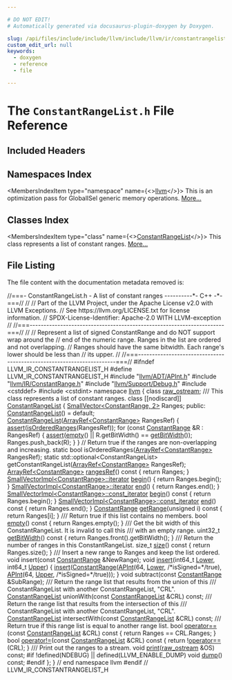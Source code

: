 ```yaml
---

# DO NOT EDIT!
# Automatically generated via docusaurus-plugin-doxygen by Doxygen.

slug: /api/files/include/include/llvm/include/llvm/ir/constantrangelist-h
custom_edit_url: null
keywords:
  - doxygen
  - reference
  - file

---
```





# The `ConstantRangeList.h` File Reference

<DoxygenPage pluginConfig={pluginConfig}>



## Included Headers

<IncludesList>
<IncludesListItem
  filePath="llvm/ADT/APInt.h"
  permalink="/docs/api/files/include/include/llvm/include/llvm/adt/apint-h"
  isLocal="true" />
<IncludesListItem
  filePath="llvm/IR/ConstantRange.h"
  permalink="/docs/api/files/include/include/llvm/include/llvm/ir/constantrange-h"
  isLocal="true" />
<IncludesListItem
  filePath="llvm/Support/Debug.h"
  permalink="/docs/api/files/include/include/llvm/include/llvm/support/debug-h"
  isLocal="true" />
<IncludesListItem
  filePath="cstddef"
  permalink=""
  isLocal="false" />
<IncludesListItem
  filePath="cstdint"
  permalink=""
  isLocal="false" />
</IncludesList>

## Namespaces Index

<MembersIndex>

<MembersIndexItem
  type="namespace"
  name={<><a href="/docs/api/namespaces/llvm">llvm</a></>}>
This is an optimization pass for GlobalISel generic memory operations. <a href="/docs/api/namespaces/llvm/#details">More...</a>
</MembersIndexItem>

</MembersIndex>

## Classes Index

<MembersIndex>

<MembersIndexItem
  type="class"
  name={<><a href="/docs/api/classes/llvm/constantrangelist">ConstantRangeList</a></>}>
This class represents a list of constant ranges. <a href="/docs/api/classes/llvm/constantrangelist/#details">More...</a>
</MembersIndexItem>

</MembersIndex>


## File Listing

The file content with the documentation metadata removed is:

<ProgramListing>

<Link id="l00001" /><CodeLine lineNumber="1"><span class="doxyHighlightComment">//===- ConstantRangeList.h - A list of constant ranges ----------&#42;- C++ -&#42;-===//</span></CodeLine>
<Link id="l00002" /><CodeLine lineNumber="2"><span class="doxyHighlightComment">//</span></CodeLine>
<Link id="l00003" /><CodeLine lineNumber="3"><span class="doxyHighlightComment">// Part of the LLVM Project, under the Apache License v2.0 with LLVM Exceptions.</span></CodeLine>
<Link id="l00004" /><CodeLine lineNumber="4"><span class="doxyHighlightComment">// See https://llvm.org/LICENSE.txt for license information.</span></CodeLine>
<Link id="l00005" /><CodeLine lineNumber="5"><span class="doxyHighlightComment">// SPDX-License-Identifier: Apache-2.0 WITH LLVM-exception</span></CodeLine>
<Link id="l00006" /><CodeLine lineNumber="6"><span class="doxyHighlightComment">//</span></CodeLine>
<Link id="l00007" /><CodeLine lineNumber="7"><span class="doxyHighlightComment">//===----------------------------------------------------------------------===//</span></CodeLine>
<Link id="l00008" /><CodeLine lineNumber="8"><span class="doxyHighlightComment">//</span></CodeLine>
<Link id="l00009" /><CodeLine lineNumber="9"><span class="doxyHighlightComment">// Represent a list of signed ConstantRange and do NOT support wrap around the</span></CodeLine>
<Link id="l00010" /><CodeLine lineNumber="10"><span class="doxyHighlightComment">// end of the numeric range. Ranges in the list are ordered and not overlapping.</span></CodeLine>
<Link id="l00011" /><CodeLine lineNumber="11"><span class="doxyHighlightComment">// Ranges should have the same bitwidth. Each range&#39;s lower should be less than</span></CodeLine>
<Link id="l00012" /><CodeLine lineNumber="12"><span class="doxyHighlightComment">// its upper.</span></CodeLine>
<Link id="l00013" /><CodeLine lineNumber="13"><span class="doxyHighlightComment">//</span></CodeLine>
<Link id="l00014" /><CodeLine lineNumber="14"><span class="doxyHighlightComment">//===----------------------------------------------------------------------===//</span></CodeLine>
<Link id="l00015" /><CodeLine lineNumber="15"></CodeLine>
<Link id="l00016" /><CodeLine lineNumber="16"><span class="doxyHighlightPreprocessor">#ifndef LLVM&#95;IR&#95;CONSTANTRANGELIST&#95;H</span></CodeLine>
<Link id="l00017" /><CodeLine lineNumber="17"><span class="doxyHighlightPreprocessor">#define LLVM&#95;IR&#95;CONSTANTRANGELIST&#95;H</span></CodeLine>
<Link id="l00018" /><CodeLine lineNumber="18"></CodeLine>
<Link id="l00019" /><CodeLine lineNumber="19"><span class="doxyHighlightPreprocessor">#include &quot;<a href="/docs/api/files/include/include/llvm/include/llvm/adt/apint-h">llvm/ADT/APInt.h</a>&quot;</span></CodeLine>
<Link id="l00020" /><CodeLine lineNumber="20"><span class="doxyHighlightPreprocessor">#include &quot;<a href="/docs/api/files/include/include/llvm/include/llvm/ir/constantrange-h">llvm/IR/ConstantRange.h</a>&quot;</span></CodeLine>
<Link id="l00021" /><CodeLine lineNumber="21"><span class="doxyHighlightPreprocessor">#include &quot;<a href="/docs/api/files/include/include/llvm/include/llvm/support/debug-h">llvm/Support/Debug.h</a>&quot;</span></CodeLine>
<Link id="l00022" /><CodeLine lineNumber="22"><span class="doxyHighlightPreprocessor">#include &lt;cstddef&gt;</span></CodeLine>
<Link id="l00023" /><CodeLine lineNumber="23"><span class="doxyHighlightPreprocessor">#include &lt;cstdint&gt;</span></CodeLine>
<Link id="l00024" /><CodeLine lineNumber="24"></CodeLine>
<Link id="l00025" /><CodeLine lineNumber="25"><span class="doxyHighlightKeyword">namespace </span><span class="doxyHighlight"><a href="/docs/api/namespaces/llvm">llvm</a> &#123;</span></CodeLine>
<Link id="l00026" /><CodeLine lineNumber="26"></CodeLine>
<Link id="l00027" /><CodeLine lineNumber="27"><span class="doxyHighlightKeyword">class </span><span class="doxyHighlight"><a href="/docs/api/classes/llvm/raw-ostream">raw&#95;ostream</a>;</span></CodeLine>
<Link id="l00028" /><CodeLine lineNumber="28"></CodeLine>
<Link id="l00029" /><CodeLine lineNumber="29"><span class="doxyHighlightComment">/// This class represents a list of constant ranges.</span></CodeLine>
<Link id="l00030" /><CodeLine lineNumber="30" lineLink="/docs/api/classes/llvm/constantrangelist"><span class="doxyHighlightKeyword">class </span><span class="doxyHighlight">&#91;&#91;nodiscard&#93;&#93; <a href="/docs/api/classes/llvm/constantrangelist/#aad1226cc33da9186b9bb703fb6e6db55">ConstantRangeList</a> &#123;</span></CodeLine>
<Link id="l00031" /><CodeLine lineNumber="31"><span class="doxyHighlight">  <a href="/docs/api/classes/llvm/smallvector">SmallVector&lt;ConstantRange, 2&gt;</a> Ranges;</span></CodeLine>
<Link id="l00032" /><CodeLine lineNumber="32"></CodeLine>
<Link id="l00033" /><CodeLine lineNumber="33"><span class="doxyHighlightKeyword">public</span><span class="doxyHighlight">:</span></CodeLine>
<Link id="l00034" /><CodeLine lineNumber="34" lineLink="/docs/api/classes/llvm/constantrangelist/#aad1226cc33da9186b9bb703fb6e6db55"><span class="doxyHighlight">  <a href="/docs/api/classes/llvm/constantrangelist/#aad1226cc33da9186b9bb703fb6e6db55">ConstantRangeList</a>() = </span><span class="doxyHighlightKeywordFlow">default</span><span class="doxyHighlight">;</span></CodeLine>
<Link id="l00035" /><CodeLine lineNumber="35" lineLink="/docs/api/classes/llvm/constantrangelist/#aff62ed88f20c152da1c550d77d1e559b"><span class="doxyHighlight">  <a href="/docs/api/classes/llvm/constantrangelist/#aff62ed88f20c152da1c550d77d1e559b">ConstantRangeList</a>(<a href="/docs/api/classes/llvm/arrayref">ArrayRef&lt;ConstantRange&gt;</a> RangesRef) &#123;</span></CodeLine>
<Link id="l00036" /><CodeLine lineNumber="36"><span class="doxyHighlight">    <a href="/docs/api/files/lib/lib/target/lib/target/amdgpu/silowercontrolflow-cpp/#a4868c5d81c5ccc98c47aeab6244346a0">assert</a>(<a href="/docs/api/classes/llvm/constantrangelist/#aeb78ce0ad4d22082b130cd97900caa5d">isOrderedRanges</a>(RangesRef));</span></CodeLine>
<Link id="l00037" /><CodeLine lineNumber="37"><span class="doxyHighlight">    </span><span class="doxyHighlightKeywordFlow">for</span><span class="doxyHighlight"> (</span><span class="doxyHighlightKeyword">const</span><span class="doxyHighlight"> <a href="/docs/api/classes/llvm/constantrange">ConstantRange</a> &amp;R : RangesRef) &#123;</span></CodeLine>
<Link id="l00038" /><CodeLine lineNumber="38"><span class="doxyHighlight">      <a href="/docs/api/files/lib/lib/target/lib/target/amdgpu/silowercontrolflow-cpp/#a4868c5d81c5ccc98c47aeab6244346a0">assert</a>(<a href="/docs/api/classes/llvm/constantrangelist/#a5ad56085375ff21711ca97af4bb7ef44">empty</a>() || R.getBitWidth() == <a href="/docs/api/classes/llvm/constantrangelist/#a061e91d5567bc9bafb0c39edf6e92532">getBitWidth</a>());</span></CodeLine>
<Link id="l00039" /><CodeLine lineNumber="39"><span class="doxyHighlight">      Ranges.push&#95;back(R);</span></CodeLine>
<Link id="l00040" /><CodeLine lineNumber="40"><span class="doxyHighlight">    &#125;</span></CodeLine>
<Link id="l00041" /><CodeLine lineNumber="41"><span class="doxyHighlight">  &#125;</span></CodeLine>
<Link id="l00042" /><CodeLine lineNumber="42"></CodeLine>
<Link id="l00043" /><CodeLine lineNumber="43"><span class="doxyHighlight">  </span><span class="doxyHighlightComment">// Return true if the ranges are non-overlapping and increasing.</span></CodeLine>
<Link id="l00044" /><CodeLine lineNumber="44"><span class="doxyHighlight">  </span><span class="doxyHighlightKeyword">static</span><span class="doxyHighlight"> </span><span class="doxyHighlightKeywordType">bool</span><span class="doxyHighlight"> isOrderedRanges(<a href="/docs/api/classes/llvm/arrayref">ArrayRef&lt;ConstantRange&gt;</a> RangesRef);</span></CodeLine>
<Link id="l00045" /><CodeLine lineNumber="45"><span class="doxyHighlight">  </span><span class="doxyHighlightKeyword">static</span><span class="doxyHighlight"> std::optional&lt;ConstantRangeList&gt;</span></CodeLine>
<Link id="l00046" /><CodeLine lineNumber="46"><span class="doxyHighlight">  getConstantRangeList(<a href="/docs/api/classes/llvm/arrayref">ArrayRef&lt;ConstantRange&gt;</a> RangesRef);</span></CodeLine>
<Link id="l00047" /><CodeLine lineNumber="47"></CodeLine>
<Link id="l00048" /><CodeLine lineNumber="48" lineLink="/docs/api/classes/llvm/constantrangelist/#a61eefc2024082167d4176620bc3272c2"><span class="doxyHighlight">  <a href="/docs/api/classes/llvm/arrayref">ArrayRef&lt;ConstantRange&gt;</a> <a href="/docs/api/classes/llvm/constantrangelist/#a61eefc2024082167d4176620bc3272c2">rangesRef</a>()</span><span class="doxyHighlightKeyword"> const </span><span class="doxyHighlight">&#123; </span><span class="doxyHighlightKeywordFlow">return</span><span class="doxyHighlight"> Ranges; &#125;</span></CodeLine>
<Link id="l00049" /><CodeLine lineNumber="49" lineLink="/docs/api/classes/llvm/constantrangelist/#a1e5782c1e5b2fcad40ec713ab81f0655"><span class="doxyHighlight">  <a href="/docs/api/classes/llvm/smallvectorimpl/#ac5b936169badf0b703567eb960278648">SmallVectorImpl&lt;ConstantRange&gt;::iterator</a> <a href="/docs/api/classes/llvm/constantrangelist/#a1e5782c1e5b2fcad40ec713ab81f0655">begin</a>() &#123; </span><span class="doxyHighlightKeywordFlow">return</span><span class="doxyHighlight"> Ranges.begin(); &#125;</span></CodeLine>
<Link id="l00050" /><CodeLine lineNumber="50" lineLink="/docs/api/classes/llvm/constantrangelist/#a5c3192347e9ed06640b5a63f25bbd0f9"><span class="doxyHighlight">  <a href="/docs/api/classes/llvm/smallvectorimpl/#ac5b936169badf0b703567eb960278648">SmallVectorImpl&lt;ConstantRange&gt;::iterator</a> <a href="/docs/api/classes/llvm/constantrangelist/#a5c3192347e9ed06640b5a63f25bbd0f9">end</a>() &#123; </span><span class="doxyHighlightKeywordFlow">return</span><span class="doxyHighlight"> Ranges.end(); &#125;</span></CodeLine>
<Link id="l00051" /><CodeLine lineNumber="51" lineLink="/docs/api/classes/llvm/constantrangelist/#a3e2cbb63f36cb93feaa4efc375d42f2a"><span class="doxyHighlight">  <a href="/docs/api/classes/llvm/smallvectorimpl/#a641b0782e0cc309372855bfc19fdfd97">SmallVectorImpl&lt;ConstantRange&gt;::const&#95;iterator</a> <a href="/docs/api/classes/llvm/constantrangelist/#a3e2cbb63f36cb93feaa4efc375d42f2a">begin</a>()</span><span class="doxyHighlightKeyword"> const </span><span class="doxyHighlight">&#123;</span></CodeLine>
<Link id="l00052" /><CodeLine lineNumber="52"><span class="doxyHighlight">    </span><span class="doxyHighlightKeywordFlow">return</span><span class="doxyHighlight"> Ranges.begin();</span></CodeLine>
<Link id="l00053" /><CodeLine lineNumber="53"><span class="doxyHighlight">  &#125;</span></CodeLine>
<Link id="l00054" /><CodeLine lineNumber="54" lineLink="/docs/api/classes/llvm/constantrangelist/#a437bcee0646cbd03fd420aff5e977443"><span class="doxyHighlight">  <a href="/docs/api/classes/llvm/smallvectorimpl/#a641b0782e0cc309372855bfc19fdfd97">SmallVectorImpl&lt;ConstantRange&gt;::const&#95;iterator</a> <a href="/docs/api/classes/llvm/constantrangelist/#a437bcee0646cbd03fd420aff5e977443">end</a>()</span><span class="doxyHighlightKeyword"> const </span><span class="doxyHighlight">&#123;</span></CodeLine>
<Link id="l00055" /><CodeLine lineNumber="55"><span class="doxyHighlight">    </span><span class="doxyHighlightKeywordFlow">return</span><span class="doxyHighlight"> Ranges.end();</span></CodeLine>
<Link id="l00056" /><CodeLine lineNumber="56"><span class="doxyHighlight">  &#125;</span></CodeLine>
<Link id="l00057" /><CodeLine lineNumber="57" lineLink="/docs/api/classes/llvm/constantrangelist/#a01de56edfbaf77ed1cd239fb9053a4b0"><span class="doxyHighlight">  <a href="/docs/api/classes/llvm/constantrange">ConstantRange</a> <a href="/docs/api/classes/llvm/constantrangelist/#a01de56edfbaf77ed1cd239fb9053a4b0">getRange</a>(</span><span class="doxyHighlightKeywordType">unsigned</span><span class="doxyHighlight"> i)</span><span class="doxyHighlightKeyword"> const </span><span class="doxyHighlight">&#123; </span><span class="doxyHighlightKeywordFlow">return</span><span class="doxyHighlight"> Ranges&#91;i&#93;; &#125;</span></CodeLine>
<Link id="l00058" /><CodeLine lineNumber="58"></CodeLine>
<Link id="l00059" /><CodeLine lineNumber="59"><span class="doxyHighlightComment">  /// Return true if this list contains no members.</span></CodeLine>
<Link id="l00060" /><CodeLine lineNumber="60" lineLink="/docs/api/classes/llvm/constantrangelist/#a5ad56085375ff21711ca97af4bb7ef44"><span class="doxyHighlight">  </span><span class="doxyHighlightKeywordType">bool</span><span class="doxyHighlight"> <a href="/docs/api/classes/llvm/constantrangelist/#a5ad56085375ff21711ca97af4bb7ef44">empty</a>()</span><span class="doxyHighlightKeyword"> const </span><span class="doxyHighlight">&#123; </span><span class="doxyHighlightKeywordFlow">return</span><span class="doxyHighlight"> Ranges.empty(); &#125;</span></CodeLine>
<Link id="l00061" /><CodeLine lineNumber="61"></CodeLine>
<Link id="l00062" /><CodeLine lineNumber="62"><span class="doxyHighlightComment">  /// Get the bit width of this ConstantRangeList. It is invalid to call this</span></CodeLine>
<Link id="l00063" /><CodeLine lineNumber="63"><span class="doxyHighlightComment">  /// with an empty range.</span></CodeLine>
<Link id="l00064" /><CodeLine lineNumber="64" lineLink="/docs/api/classes/llvm/constantrangelist/#a061e91d5567bc9bafb0c39edf6e92532"><span class="doxyHighlight">  uint32&#95;t <a href="/docs/api/classes/llvm/constantrangelist/#a061e91d5567bc9bafb0c39edf6e92532">getBitWidth</a>()</span><span class="doxyHighlightKeyword"> const </span><span class="doxyHighlight">&#123; </span><span class="doxyHighlightKeywordFlow">return</span><span class="doxyHighlight"> Ranges.front().getBitWidth(); &#125;</span></CodeLine>
<Link id="l00065" /><CodeLine lineNumber="65"></CodeLine>
<Link id="l00066" /><CodeLine lineNumber="66"><span class="doxyHighlightComment">  /// Return the number of ranges in this ConstantRangeList.</span></CodeLine>
<Link id="l00067" /><CodeLine lineNumber="67" lineLink="/docs/api/classes/llvm/constantrangelist/#ab7bb6ba03311ea7bb96234d8e366c385"><span class="doxyHighlight">  </span><span class="doxyHighlightKeywordType">size&#95;t</span><span class="doxyHighlight"> <a href="/docs/api/classes/llvm/constantrangelist/#ab7bb6ba03311ea7bb96234d8e366c385">size</a>()</span><span class="doxyHighlightKeyword"> const </span><span class="doxyHighlight">&#123; </span><span class="doxyHighlightKeywordFlow">return</span><span class="doxyHighlight"> Ranges.size(); &#125;</span></CodeLine>
<Link id="l00068" /><CodeLine lineNumber="68"></CodeLine>
<Link id="l00069" /><CodeLine lineNumber="69"><span class="doxyHighlightComment">  /// Insert a new range to Ranges and keep the list ordered.</span></CodeLine>
<Link id="l00070" /><CodeLine lineNumber="70"><span class="doxyHighlight">  </span><span class="doxyHighlightKeywordType">void</span><span class="doxyHighlight"> insert(</span><span class="doxyHighlightKeyword">const</span><span class="doxyHighlight"> <a href="/docs/api/classes/llvm/constantrange">ConstantRange</a> &amp;NewRange);</span></CodeLine>
<Link id="l00071" /><CodeLine lineNumber="71" lineLink="/docs/api/classes/llvm/constantrangelist/#a709fbe769536b93e127705651cdef5d0"><span class="doxyHighlight">  </span><span class="doxyHighlightKeywordType">void</span><span class="doxyHighlight"> <a href="/docs/api/classes/llvm/constantrangelist/#a709fbe769536b93e127705651cdef5d0">insert</a>(int64&#95;t <a href="/docs/api/namespaces/llvm/#a6893db19648a2dba0912d181aaa57ec0ab75fcdd2d72d9e000beab48622402d93">Lower</a>, int64&#95;t <a href="/docs/api/namespaces/llvm/#a6893db19648a2dba0912d181aaa57ec0a19de5b94f7b83900d4b296d9fa491aec">Upper</a>) &#123;</span></CodeLine>
<Link id="l00072" /><CodeLine lineNumber="72"><span class="doxyHighlight">    <a href="/docs/api/classes/llvm/constantrangelist/#a1109f77d1d986c8e1e04f5da7ed197f9">insert</a>(<a href="/docs/api/classes/llvm/constantrange">ConstantRange</a>(<a href="/docs/api/classes/llvm/apint">APInt</a>(64, <a href="/docs/api/namespaces/llvm/#a6893db19648a2dba0912d181aaa57ec0ab75fcdd2d72d9e000beab48622402d93">Lower</a>, </span><span class="doxyHighlightComment">/&#42;isSigned=&#42;/</span><span class="doxyHighlightKeyword">true</span><span class="doxyHighlight">),</span></CodeLine>
<Link id="l00073" /><CodeLine lineNumber="73"><span class="doxyHighlight">                         <a href="/docs/api/classes/llvm/apint">APInt</a>(64, <a href="/docs/api/namespaces/llvm/#a6893db19648a2dba0912d181aaa57ec0a19de5b94f7b83900d4b296d9fa491aec">Upper</a>, </span><span class="doxyHighlightComment">/&#42;isSigned=&#42;/</span><span class="doxyHighlightKeyword">true</span><span class="doxyHighlight">)));</span></CodeLine>
<Link id="l00074" /><CodeLine lineNumber="74"><span class="doxyHighlight">  &#125;</span></CodeLine>
<Link id="l00075" /><CodeLine lineNumber="75"></CodeLine>
<Link id="l00076" /><CodeLine lineNumber="76"><span class="doxyHighlight">  </span><span class="doxyHighlightKeywordType">void</span><span class="doxyHighlight"> subtract(</span><span class="doxyHighlightKeyword">const</span><span class="doxyHighlight"> <a href="/docs/api/classes/llvm/constantrange">ConstantRange</a> &amp;SubRange);</span></CodeLine>
<Link id="l00077" /><CodeLine lineNumber="77"></CodeLine>
<Link id="l00078" /><CodeLine lineNumber="78"><span class="doxyHighlightComment">  /// Return the range list that results from the union of this</span></CodeLine>
<Link id="l00079" /><CodeLine lineNumber="79"><span class="doxyHighlightComment">  /// ConstantRangeList with another ConstantRangeList, &quot;CRL&quot;.</span></CodeLine>
<Link id="l00080" /><CodeLine lineNumber="80"><span class="doxyHighlight">  <a href="/docs/api/classes/llvm/constantrangelist">ConstantRangeList</a> unionWith(</span><span class="doxyHighlightKeyword">const</span><span class="doxyHighlight"> <a href="/docs/api/classes/llvm/constantrangelist">ConstantRangeList</a> &amp;CRL) </span><span class="doxyHighlightKeyword">const</span><span class="doxyHighlight">;</span></CodeLine>
<Link id="l00081" /><CodeLine lineNumber="81"></CodeLine>
<Link id="l00082" /><CodeLine lineNumber="82"><span class="doxyHighlightComment">  /// Return the range list that results from the intersection of this</span></CodeLine>
<Link id="l00083" /><CodeLine lineNumber="83"><span class="doxyHighlightComment">  /// ConstantRangeList with another ConstantRangeList, &quot;CRL&quot;.</span></CodeLine>
<Link id="l00084" /><CodeLine lineNumber="84"><span class="doxyHighlight">  <a href="/docs/api/classes/llvm/constantrangelist">ConstantRangeList</a> intersectWith(</span><span class="doxyHighlightKeyword">const</span><span class="doxyHighlight"> <a href="/docs/api/classes/llvm/constantrangelist">ConstantRangeList</a> &amp;CRL) </span><span class="doxyHighlightKeyword">const</span><span class="doxyHighlight">;</span></CodeLine>
<Link id="l00085" /><CodeLine lineNumber="85"></CodeLine>
<Link id="l00086" /><CodeLine lineNumber="86"><span class="doxyHighlightComment">  /// Return true if this range list is equal to another range list.</span></CodeLine>
<Link id="l00087" /><CodeLine lineNumber="87" lineLink="/docs/api/classes/llvm/constantrangelist/#ae35f47f7cb4b262333458939beb4597c"><span class="doxyHighlight">  </span><span class="doxyHighlightKeywordType">bool</span><span class="doxyHighlight"> <a href="/docs/api/classes/llvm/constantrangelist/#ae35f47f7cb4b262333458939beb4597c">operator==</a>(</span><span class="doxyHighlightKeyword">const</span><span class="doxyHighlight"> <a href="/docs/api/classes/llvm/constantrangelist/#aad1226cc33da9186b9bb703fb6e6db55">ConstantRangeList</a> &amp;CRL)</span><span class="doxyHighlightKeyword"> const </span><span class="doxyHighlight">&#123;</span></CodeLine>
<Link id="l00088" /><CodeLine lineNumber="88"><span class="doxyHighlight">    </span><span class="doxyHighlightKeywordFlow">return</span><span class="doxyHighlight"> Ranges == CRL.Ranges;</span></CodeLine>
<Link id="l00089" /><CodeLine lineNumber="89"><span class="doxyHighlight">  &#125;</span></CodeLine>
<Link id="l00090" /><CodeLine lineNumber="90" lineLink="/docs/api/classes/llvm/constantrangelist/#ad09595da10a87c10beecd991df141867"><span class="doxyHighlight">  </span><span class="doxyHighlightKeywordType">bool</span><span class="doxyHighlight"> <a href="/docs/api/classes/llvm/constantrangelist/#ad09595da10a87c10beecd991df141867">operator!=</a>(</span><span class="doxyHighlightKeyword">const</span><span class="doxyHighlight"> <a href="/docs/api/classes/llvm/constantrangelist/#aad1226cc33da9186b9bb703fb6e6db55">ConstantRangeList</a> &amp;CRL)</span><span class="doxyHighlightKeyword"> const </span><span class="doxyHighlight">&#123;</span></CodeLine>
<Link id="l00091" /><CodeLine lineNumber="91"><span class="doxyHighlight">    </span><span class="doxyHighlightKeywordFlow">return</span><span class="doxyHighlight"> !<a href="/docs/api/files/lib/lib/debuginfo/lib/debuginfo/gsym/mergedfunctionsinfo-cpp/#ad5db311411b09e79fcad62e7cee12e6b">operator==</a>(CRL);</span></CodeLine>
<Link id="l00092" /><CodeLine lineNumber="92"><span class="doxyHighlight">  &#125;</span></CodeLine>
<Link id="l00093" /><CodeLine lineNumber="93"></CodeLine>
<Link id="l00094" /><CodeLine lineNumber="94"><span class="doxyHighlightComment">  /// Print out the ranges to a stream.</span></CodeLine>
<Link id="l00095" /><CodeLine lineNumber="95"><span class="doxyHighlight">  </span><span class="doxyHighlightKeywordType">void</span><span class="doxyHighlight"> <a href="/docs/api/files/lib/lib/object/archivewriter-cpp/#aa9f638c7ae7fdd206a6c60e26bef9751">print</a>(<a href="/docs/api/classes/llvm/raw-ostream">raw&#95;ostream</a> &amp;OS) </span><span class="doxyHighlightKeyword">const</span><span class="doxyHighlight">;</span></CodeLine>
<Link id="l00096" /><CodeLine lineNumber="96"></CodeLine>
<Link id="l00097" /><CodeLine lineNumber="97"><span class="doxyHighlightPreprocessor">#if !defined(NDEBUG) || defined(LLVM&#95;ENABLE&#95;DUMP)</span></CodeLine>
<Link id="l00098" /><CodeLine lineNumber="98"><span class="doxyHighlight">  </span><span class="doxyHighlightKeywordType">void</span><span class="doxyHighlight"> <a href="/docs/api/namespaces/llvm/#a03503773241005f01b090b9862aad304">dump</a>() </span><span class="doxyHighlightKeyword">const</span><span class="doxyHighlight">;</span></CodeLine>
<Link id="l00099" /><CodeLine lineNumber="99"><span class="doxyHighlightPreprocessor">#endif</span></CodeLine>
<Link id="l00100" /><CodeLine lineNumber="100"><span class="doxyHighlight">&#125;;</span></CodeLine>
<Link id="l00101" /><CodeLine lineNumber="101"></CodeLine>
<Link id="l00102" /><CodeLine lineNumber="102"><span class="doxyHighlight">&#125; </span><span class="doxyHighlightComment">// end namespace llvm</span></CodeLine>
<Link id="l00103" /><CodeLine lineNumber="103"></CodeLine>
<Link id="l00104" /><CodeLine lineNumber="104"><span class="doxyHighlightPreprocessor">#endif </span><span class="doxyHighlightComment">// LLVM&#95;IR&#95;CONSTANTRANGELIST&#95;H</span></CodeLine>

</ProgramListing>


</DoxygenPage>
